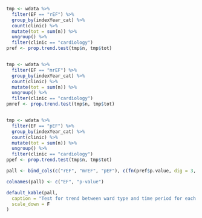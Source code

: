 
```r

tmp <- wdata %>%
  filter(EF == "rEF") %>%
  group_by(indexYear_cat) %>%
  count(clinic) %>%
  mutate(tot = sum(n)) %>%
  ungroup() %>%
  filter(clinic == "cardiology")
pref <- prop.trend.test(tmp$n, tmp$tot)


tmp <- wdata %>%
  filter(EF == "mrEF") %>%
  group_by(indexYear_cat) %>%
  count(clinic) %>%
  mutate(tot = sum(n)) %>%
  ungroup() %>%
  filter(clinic == "cardiology")
pmref <- prop.trend.test(tmp$n, tmp$tot)


tmp <- wdata %>%
  filter(EF == "pEF") %>%
  group_by(indexYear_cat) %>%
  count(clinic) %>%
  mutate(tot = sum(n)) %>%
  ungroup() %>%
  filter(clinic == "cardiology")
ppef <- prop.trend.test(tmp$n, tmp$tot)

pall <- bind_cols(c("rEF", "mrEF", "pEF"), c(fn(pref$p.value, dig = 3, p = T), fn(pmref$p.value, dig = 3, p = T), fn(ppef$p.value, dig = 3, p = T)))

colnames(pall) <- c("EF", "p-value")

default_kable(pall,
  caption = "Test for trend between ward type and time period for each EF group seperatly",
  scale_down = F
)
```
